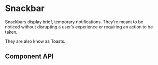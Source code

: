 
# Snackbar

Snackbars display brief, temporary notifications. They're meant to be noticed without disrupting a user's experience or requiring an action to be taken.

They are also know as Toasts.

<Canvas>
    <Story id='ui-oxide-23-oxsnackbar--snackbar' />
</Canvas>

## Component API

<ArgsTable />
